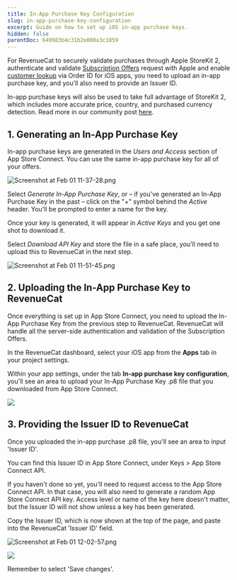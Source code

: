 ```yaml
---
title: In-App Purchase Key Configuration
slug: in-app-purchase-key-configuration
excerpt: Guide on how to set up iOS in-app purchase keys.
hidden: false
parentDoc: 649983b4c31b2e000a3c1859
---
```

For RevenueCat to securely validate purchases through Apple StoreKit 2, authenticate and validate [Subscription Offers](/subscription-guidance/subscription-offers/ios-subscription-offers) request with Apple and enable [customer lookup](/dashboard-and-metrics/customer-lists#find-an-individual-customer) via Order ID for iOS apps, you need to upload an in-app purchase key, and you'll also need to provide an Issuer ID.

In-app purchase keys will also be used to take full advantage of StoreKit 2, which includes more accurate price, country, and purchased currency detection. Read more in our community post [here](https://community.revenuecat.com/revenuecat-announcements-2/prepare-for-storekit-2-updates-to-historical-data-3786?fid=2&tid=3786). 

## 1. Generating an In-App Purchase Key

In-app purchase keys are generated in the _Users and Access_ section of App Store Connect. You can use the same in-app purchase key for all of your offers.

![](/images/3b3a6dc-Screenshot_at_Feb_01_11-37-28_020b72b4b224c5f8e9b41ce0bf3e48f0.png "Screenshot at Feb 01 11-37-28.png")



Select _Generate In-App Purchase Key_, or – if you've generated an In-App Purchase Key in the past – click on the "+" symbol behind the _Active_ header. You'll be prompted to enter a name for the key. 

Once your key is generated, it will appear in _Active Keys_ and you get one shot to download it. 

Select _Download API Key_ and store the file in a safe place, you'll need to upload this to RevenueCat in the next step.

![](/images/55a58f1-Screenshot_at_Feb_01_11-51-45_84b8441cc70b005e4d68ade246fcc386.png "Screenshot at Feb 01 11-51-45.png")



## 2. Uploading the In-App Purchase Key to RevenueCat

Once everything is set up in App Store Connect, you need to upload the In-App Purchase Key from the previous step to RevenueCat. RevenueCat will handle all the server-side authentication and validation of the Subscription Offers.

In the RevenueCat dashboard, select your iOS app from the **Apps** tab in your project settings.

Within your app settings, under the tab **In-app purchase key configuration**, you'll see an area to upload your In-App Purchase Key .p8 file that you downloaded from App Store Connect.


![](https://github.com/RevenueCat/revenuecat-docs/assets/5860245/ae091b84-891d-4132-842c-3d35d9c66d4a)



## 3. Providing the Issuer ID to RevenueCat

Once you uploaded the in-app purchase .p8 file, you'll see an area to input 'Issuer ID'.

You can find this Issuer ID in App Store Connect, under Keys > App Store Connect API.

If you haven't done so yet, you'll need to request access to the App Store Connect API. In that case, you will also need to generate a random App Store Connect API key. Access level or name of the key here doesn't matter, but the Issuer ID will not show unless a key has been generated.

Copy the Issuer ID, which is now shown at the top of the page, and paste into the RevenueCat 'Issuer ID' field. 

![](/images/ab962c9-Screenshot_at_Feb_01_12-02-57_f254810215a3fe821a745190fa6a3228.png "Screenshot at Feb 01 12-02-57.png")


![](https://github.com/RevenueCat/revenuecat-docs/assets/5860245/fdd4e307-8eaa-4bfe-a3e4-56f590106991)



Remember to select 'Save changes'.
